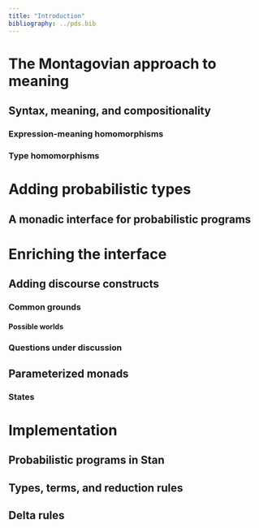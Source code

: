 ```yaml
---
title: "Introduction"
bibliography: ../pds.bib
---
```


# The Montagovian approach to meaning

## Syntax, meaning, and compositionality

### Expression-meaning homomorphisms

### Type homomorphisms

# Adding probabilistic types

## A monadic interface for probabilistic programs

# Enriching the interface

## Adding discourse constructs

### Common grounds

#### Possible worlds 

### Questions under discussion

## Parameterized monads

### States

# Implementation

## Probabilistic programs in Stan

## Types, terms, and reduction rules

## Delta rules
